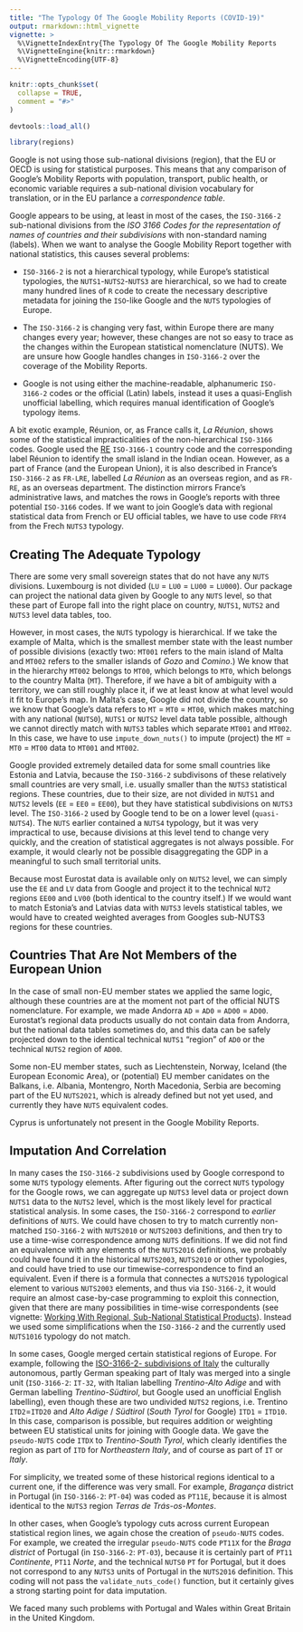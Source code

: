 ```yaml
---
title: "The Typology Of The Google Mobility Reports (COVID-19)"
output: rmarkdown::html_vignette
vignette: >
  %\VignetteIndexEntry{The Typology Of The Google Mobility Reports     (COVID-19)}
  %\VignetteEngine{knitr::rmarkdown}
  %\VignetteEncoding{UTF-8}
---
```


```r
knitr::opts_chunk$set(
  collapse = TRUE,
  comment = "#>"
)
```

```r
devtools::load_all()
```

```r
library(regions)
```

Google is not using those sub-national divisions (region), that the EU or OECD is using for statistical purposes.  This means that any comparison of Google’s Mobility Reports with population, transport, public health, or economic variable requires a sub-national division vocabulary for translation, or in the EU parlance a _correspondence table_.

Google appears to be using, at least in most of the cases, the `ISO-3166-2` sub-national divisions from the *ISO 3166 Codes for the representation of names of countries and their subdivisions* with non-standard naming (labels).  When we want to analyse the Google Mobility Report together with national statistics, this causes several problems:

* `ISO-3166-2` is not a hierarchical typology, while Europe's statistical typologies, the `NUTS1`-`NUTS2`-`NUTS3` are hierarchical, so we had to create many hundred lines of `R` code to create the necessary descriptive metadata for joining the `ISO`-like Google and the `NUTS` typologies of Europe.

*  The `ISO-3166-2` is changing very fast, within Europe there are many changes every year; however, these changes are not so easy to trace as the changes within the European statistical nomenclature (NUTS). We are unsure how Google handles changes in `ISO-3166-2` over the coverage of the Mobility Reports.

* Google is not using either the machine-readable, alphanumeric `ISO-3166-2` codes or the official (Latin) labels, instead it uses a quasi-English unofficial labelling, which requires manual identification of Google's typology items.

A bit exotic example, Réunion, or, as France calls it, _La Réunion_, shows some of the statistical impracticalities of the non-hierarchical `ISO-3166` codes. Google used the [RE](https://www.iso.org/obp/ui/#iso:code:3166:RE) `ISO-3166-1` country code and the corresponding label Réunion to identify the small island in the Indian ocean. However, as a part of France (and the European Union), it is also described in France's `ISO-3166-2` as `FR-LRE`, labelled _La Réunion_ as an overseas region, and as `FR-RE`, as an overseas department. The distinction mirrors France's administrative laws, and matches the rows in Google's reports with three potential `ISO-3166` codes.  If we want to join Google's data with regional statistical data from French or EU official tables, we have to use code `FRY4` from the Frech `NUTS3` typology. 

## Creating The Adequate Typology

There are some very small sovereign states that do not have any `NUTS` divisions. Luxembourg is not divided (`LU` = `LU0` = `LU00` = `LU000`). Our package can project the national data given by Google to any `NUTS` level, so that these part of Europe fall into the right place on country, `NUTS1`, `NUTS2` and `NUTS3` level data tables, too.

However, in most cases, the `NUTS` typology is hierarchical. If we take the example of Malta, which is the smallest member state with the least number of possible divisions (exactly two: `MT001` refers to the main island of Malta and `MT002` refers to the smaller islands of *Gozo* and *Comino*.) We know that in the hierarchy `MT002` belongs to `MT00`, which belongs to `MT0`, which belongs to the country Malta (`MT`).  Therefore, if we have a bit of ambiguity with a territory, we can still roughly place it, if we at least know at what level would it fit to Europe’s map.  In Malta’s case, Google did not divide the country, so we know that Google’s data refers to `MT` = `MT0` = `MT00`, which makes matching with any national (`NUTS0`), `NUTS1` or `NUTS2` level data table possible, although we cannot directly match with `NUTS3` tables which separate `MT001` and `MT002`. In this case, we have to use `impute_down_nuts()` to impute (project) the `MT` = `MT0` = `MT00` data to `MT001` and `MT002`.
 
Google provided extremely detailed data for some small countries like Estonia and Latvia, because the `ISO-3166-2` subdivisons of these relatively small countries are very small, i.e. usually smaller than the `NUTS3` statistical regions.  These countries, due to their size, are not divided in `NUTS1` and `NUTS2` levels (`EE` = `EE0` = `EE00`), but they have statistical subdivisions on `NUTS3` level.  The `ISO-3166-2` used by Google tend to be on a lower level (`quasi-NUTS4`). The `NUTS` earlier contained a `NUTS4` typology, but it was very impractical to use, because divisions at this level tend to change very quickly, and the creation of statistical aggregates is not always possible. For example, it would clearly not be possible disaggregating the GDP in a meaningful to such small territorial units. 

Because most Eurostat data is available only on `NUTS2` level, we can simply use the `EE` and `LV` data from Google and project it to the technical `NUT2` regions `EE00` and `LV00` (both identical to the country itself.) If we would want to match Estonia's and Latvias data with `NUTS3` levels statistical tables, we would have to created weighted averages from Googles sub-NUTS3 regions for these countries.

## Countries That Are Not Members of the European Union

In the case of small non-EU member states we applied the same logic, although these countries are at the moment not part of the official NUTS nomenclature. For example, we made Andorra `AD` = `AD0` = `AD00` = `AD00`.  Eurostat's regional data products usually do not contain data from Andorra, but the national data tables sometimes do, and this data can be safely projected down to the identical technical `NUTS1` "region" of `AD0` or the technical `NUTS2` region of `AD00`.

Some non-EU member states, such as Liechtenstein, Norway, Iceland (the European Economic Area), or (potential) EU member canidates on the Balkans, i.e. Albania, Montengro, North Macedonia, Serbia are becoming part of the EU `NUTS2021`, which is already defined but not yet used, and currently they have `NUTS` equivalent codes.  

Cyprus is unfortunately not present in the Google Mobility Reports.

## Imputation And Correlation

In many cases the `ISO-3166-2` subdivisions used by Google correspond to some `NUTS` typology elements.  After figuring out the correct `NUTS` typology for the Google rows, we can aggregate up `NUTS3` level data or project down `NUTS1` data to the `NUTS2` level, which is the most likely level for practical statistical analysis. In some cases, the `ISO-3166-2` correspond to *earlier* definitions of `NUTS`. We could have chosen to try to match currently non-matched `ISO-3166-2` with `NUTS2010` or `NUTS2003` definitions, and then try to use a time-wise correspondence among `NUTS` definitions.  If we did not find an equivalence with any elements of the `NUTS2016` definitions, we probably could have found it in the historical `NUTS2003`, `NUTS2010` or other typologies, and could have tried to use our timewise-correspondence to find an equivalent.  Even if there is a formula that connectes a `NUTS2016` typological element to various `NUTS2003` elements, and thus via `ISO-3166-2`, it would require an almost case-by-case programming to exploit this connection, given that there are many possibilities in time-wise correspondents (see vignette: [Working With Regional, Sub-National Statistical Products](http://regions.danielantal.eu/articles/Regional_stats.html)). Instead we used some simplifications when the `ISO-3166-2` and the currently used `NUTS1016` typology do not match. 

In some cases, Google merged certain statistical regions of Europe.  For example, following the [ISO-3166-2- subdivisions of Italy](https://www.iso.org/obp/ui/#iso:code:3166:IT) 
the culturally autonomous, partly German speaking part of Italy was merged into a single unit (`ISO-3166-2`: `IT-32`, with Italian labelling _Trentino-Alto Adige_ and with German labelling _Trentino-Südtirol_, but Google used an unofficial English labelling), even though these are two undivided `NUTS2` regions, i.e. Trentino `ITD2`=`ITD20` and _Alto Adige_ / _Südtirol_ (*South Tyrol* for Google) `ITD1` = `ITD10`.  In this case, comparison is possible, but requires addition or weighting between EU statistical units for joining with Google data. We gave the `pseudo-NUTS` code `ITDX` to *Trentino-South Tyrol*, which clearly identifies the region as part of `ITD` for _Northeastern Italy_, and of course as part of `IT` or _Italy_.

For simplicity, we treated some of these historical regions identical to a current one, if the difference was very small. For example, _Bragança_ district in Portugal (in `ISO-3166-2`: `PT-04`) was coded as `PT11E`, because it is almost identical to the `NUTS3` region _Terras de Trás-os-Montes_. 

In other cases, when Google’s typology cuts across current European statistical region lines, we again chose the creation of `pseudo-NUTS` codes. For example, we created the irregular `pseudo-NUTS` code `PT11X` for the _Braga district_ of Portugal (in `ISO-3166-2`: `PT-03`), because it is certainly part of  `PT11` _Continente_, `PT11` _Norte_, and the technical `NUTS0` `PT` for Portugal, but it does not correspond to any `NUTS3` units of Portugal in the `NUTS2016` definition. This coding will not pass the `validate_nuts_code()` function, but it certainly gives a strong starting point for data imputation. 

We faced many such problems with Portugal and Wales within Great Britain in the United Kingdom.